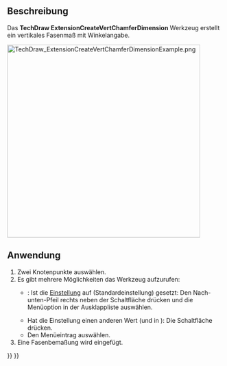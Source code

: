 <languages/>

{{Docnav/de
|[[TechDraw_ExtensionCreateHorizChamferDimension/de|ErgänzungHorizontalesFasenmaß]]
|[[TechDraw_Balloon/de|Hinweisfeld]]
|[[TechDraw_Workbench/de|TechDraw]]
|IconL=TechDraw_ExtensionCreateHorizChamferDimension.svg
|IconR=TechDraw_Balloon.svg
|IconC=Workbench_TechDraw.svg
}}

{{GuiCommand/de
|Name=TechDraw ExtensionCreateVertChamferDimension
|Name/de=TechDraw ErgänzungVertikalesFasenmaß
|MenuLocation=TechDraw → Ergänzungen: Maße →Vertikales Maß an Fase erstellen
|Workbenches=[[TechDraw_Workbench/de|TechDraw]]
|Shortcut=
|Version=0.20
|SeeAlso=[[TechDraw_ExtensionCreateHorizChamferDimension/de|TechDraw ErgänzungHorizontalesFasenmaß]]
}}

<span id="Description"></span>
==Beschreibung==

Das '''TechDraw ExtensionCreateVertChamferDimension''' Werkzeug erstellt ein vertikales Fasenmaß mit Winkelangabe.

[[Image:TechDraw_ExtensionCreateVertChamferDimensionExample.png|450px]]
{{Caption|Rechts die erzeugte Bemaßung}}

<span id="Usage"></span>
==Anwendung==

# Zwei Knotenpunkte auswählen.
# Es gibt mehrere Möglichkeiten das Werkzeug aufzurufen:
#* {{Version/de|1.0}}: Ist die [[TechDraw_Preferences/de#Maßeinträge|Einstellung]] {{MenuCommand|Maß-Werkzeuge}} auf {{Value|Einzelnes Werkzeug}} (Standardeinstellung) gesetzt: Den Nach-unten-Pfeil rechts neben der Schaltfläche {{Button|[[Image:TechDraw_Dimension.svg||x16px]] [[Image:Toolbar_flyout_arrow.svg|x16px]]}} drücken und die Menüoption {{MenuCommand|[[Image:TechDraw ExtensionCreateVertChamferDimension.svg|16px]] Vertikales Maß an Fase erstellen}} in der Ausklappliste auswählen.
#* Hat die Einstellung einen anderen Wert (und in {{VersionMinus/de|0.21}}): Die Schaltfläche {{Button|[[Image:TechDraw_ExtensionCreateVertChamferDimension.svg|16px]] [[TechDraw_ExtensionCreateVertChamferDimension/de|Vertikales Maß an Fase erstellen]]}} drücken.
#* Den Menüeintrag {{MenuCommand|TechDraw → Ergänzung: Maße → [[Image:TechDraw ExtensionCreateVertChamferDimension.svg|16px]] Vertikales Maß an Fase erstellen}} auswählen.
# Eine Fasenbemaßung wird eingefügt.


{{Docnav/de
|[[TechDraw_ExtensionCreateHorizChamferDimension/de|ErgänzungHorizontalesFasenmaß]]
|[[TechDraw_Balloon/de|Hinweisfeld]]
|[[TechDraw_Workbench/de|TechDraw]]
|IconL=TechDraw_ExtensionCreateHorizChamferDimension.svg
|IconR=TechDraw_Balloon.svg
|IconC=Workbench_TechDraw.svg
}}

{{TechDraw_Tools_navi{{#translation:}}}}
{{Userdocnavi{{#translation:}}}}